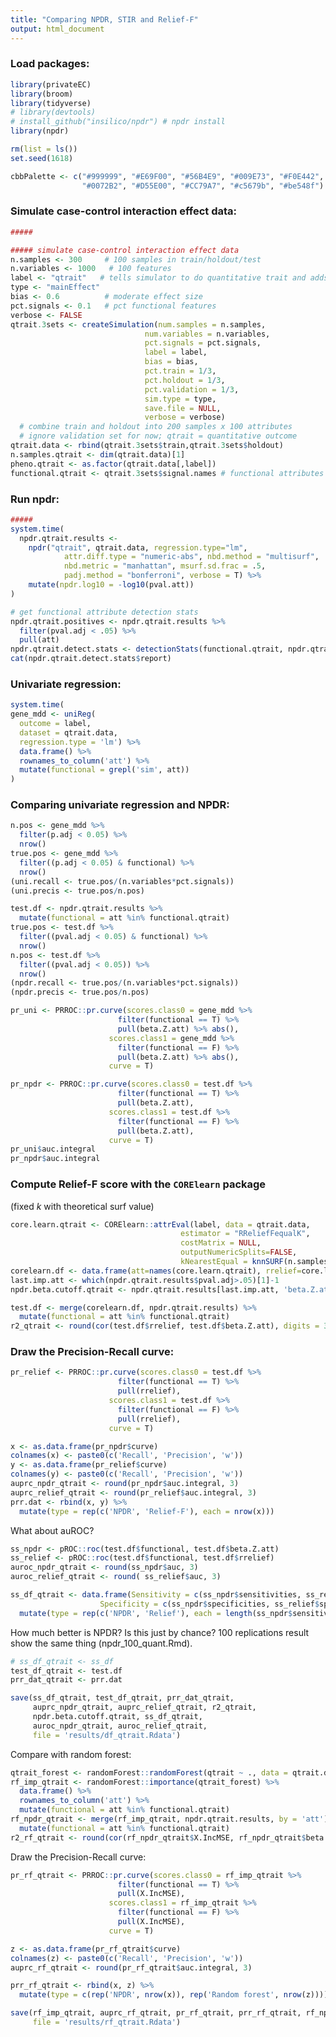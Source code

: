 ```yaml
---
title: "Comparing NPDR, STIR and Relief-F"
output: html_document
---
```


### Load packages:

```r
library(privateEC)
library(broom)
library(tidyverse)
# library(devtools)
# install_github("insilico/npdr") # npdr install
library(npdr)

rm(list = ls())
set.seed(1618)

cbbPalette <- c("#999999", "#E69F00", "#56B4E9", "#009E73", "#F0E442", 
                "#0072B2", "#D55E00", "#CC79A7", "#c5679b", "#be548f")
```


### Simulate case-control interaction effect data:

```r
#####

##### simulate case-control interaction effect data 
n.samples <- 300     # 100 samples in train/holdout/test
n.variables <- 1000   # 100 features
label <- "qtrait"   # tells simulator to do quantitative trait and adds this colname
type <- "mainEffect"
bias <- 0.6          # moderate effect size
pct.signals <- 0.1   # pct functional features
verbose <- FALSE
qtrait.3sets <- createSimulation(num.samples = n.samples,
                              num.variables = n.variables,
                              pct.signals = pct.signals,
                              label = label,
                              bias = bias,
                              pct.train = 1/3,
                              pct.holdout = 1/3,
                              pct.validation = 1/3,
                              sim.type = type,
                              save.file = NULL,
                              verbose = verbose)
  # combine train and holdout into 200 samples x 100 attributes
  # ignore validation set for now; qtrait = quantitative outcome
qtrait.data <- rbind(qtrait.3sets$train,qtrait.3sets$holdout)
n.samples.qtrait <- dim(qtrait.data)[1]
pheno.qtrait <- as.factor(qtrait.data[,label])
functional.qtrait <- qtrait.3sets$signal.names # functional attributes
```

### Run npdr:

```r
#####
system.time(
  npdr.qtrait.results <- 
    npdr("qtrait", qtrait.data, regression.type="lm", 
            attr.diff.type = "numeric-abs", nbd.method = "multisurf", 
            nbd.metric = "manhattan", msurf.sd.frac = .5, 
            padj.method = "bonferroni", verbose = T) %>%
    mutate(npdr.log10 = -log10(pval.att))
)

# get functional attribute detection stats
npdr.qtrait.positives <- npdr.qtrait.results %>%
  filter(pval.adj < .05) %>%
  pull(att)
npdr.qtrait.detect.stats <- detectionStats(functional.qtrait, npdr.qtrait.positives)
cat(npdr.qtrait.detect.stats$report)

```

### Univariate regression:

```r
system.time(
gene_mdd <- uniReg(
  outcome = label, 
  dataset = qtrait.data, 
  regression.type = 'lm') %>%
  data.frame() %>%
  rownames_to_column('att') %>%
  mutate(functional = grepl('sim', att))
)
```

### Comparing univariate regression and NPDR:

```r
n.pos <- gene_mdd %>%
  filter(p.adj < 0.05) %>%
  nrow()
true.pos <- gene_mdd %>%
  filter((p.adj < 0.05) & functional) %>%
  nrow()
(uni.recall <- true.pos/(n.variables*pct.signals))
(uni.precis <- true.pos/n.pos)

test.df <- npdr.qtrait.results %>%
  mutate(functional = att %in% functional.qtrait) 
true.pos <- test.df %>%
  filter((pval.adj < 0.05) & functional) %>%
  nrow()
n.pos <- test.df %>%
  filter((pval.adj < 0.05)) %>%
  nrow()
(npdr.recall <- true.pos/(n.variables*pct.signals))
(npdr.precis <- true.pos/n.pos)

pr_uni <- PRROC::pr.curve(scores.class0 = gene_mdd %>%
                        filter(functional == T) %>%
                        pull(beta.Z.att) %>% abs(),
                      scores.class1 = gene_mdd %>%
                        filter(functional == F) %>%
                        pull(beta.Z.att) %>% abs(),
                      curve = T)

pr_npdr <- PRROC::pr.curve(scores.class0 = test.df %>%
                        filter(functional == T) %>%
                        pull(beta.Z.att),
                      scores.class1 = test.df %>%
                        filter(functional == F) %>%
                        pull(beta.Z.att),
                      curve = T)
pr_uni$auc.integral
pr_npdr$auc.integral
```


### Compute Relief-F score with the `CORElearn` package
(fixed $k$ with theoretical surf value)

```r
core.learn.qtrait <- CORElearn::attrEval(label, data = qtrait.data,
                                      estimator = "RReliefFequalK",
                                      costMatrix = NULL,
                                      outputNumericSplits=FALSE,
                                      kNearestEqual = knnSURF(n.samples.qtrait,.5))
corelearn.df <- data.frame(att=names(core.learn.qtrait), rrelief=core.learn.qtrait)
last.imp.att <- which(npdr.qtrait.results$pval.adj>.05)[1]-1
npdr.beta.cutoff.qtrait <- npdr.qtrait.results[last.imp.att, 'beta.Z.att']

test.df <- merge(corelearn.df, npdr.qtrait.results) %>%
  mutate(functional = att %in% functional.qtrait)
r2_qtrait <- round(cor(test.df$rrelief, test.df$beta.Z.att), digits = 3)
```


### Draw the Precision-Recall curve:

```r
pr_relief <- PRROC::pr.curve(scores.class0 = test.df %>%
                        filter(functional == T) %>%
                        pull(rrelief),
                      scores.class1 = test.df %>%
                        filter(functional == F) %>%
                        pull(rrelief),
                      curve = T)

x <- as.data.frame(pr_npdr$curve)
colnames(x) <- paste0(c('Recall', 'Precision', 'w'))
y <- as.data.frame(pr_relief$curve)
colnames(y) <- paste0(c('Recall', 'Precision', 'w'))
auprc_npdr_qtrait <- round(pr_npdr$auc.integral, 3)
auprc_relief_qtrait <- round(pr_relief$auc.integral, 3)
prr.dat <- rbind(x, y) %>%
  mutate(type = rep(c('NPDR', 'Relief-F'), each = nrow(x)))
```



What about auROC?

```r
ss_npdr <- pROC::roc(test.df$functional, test.df$beta.Z.att)
ss_relief <- pROC::roc(test.df$functional, test.df$rrelief)
auroc_npdr_qtrait <- round(ss_npdr$auc, 3)
auroc_relief_qtrait <- round( ss_relief$auc, 3)

ss_df_qtrait <- data.frame(Sensitivity = c(ss_npdr$sensitivities, ss_relief$sensitivities),
                    Specificity = c(ss_npdr$specificities, ss_relief$specificities)) %>%
  mutate(type = rep(c('NPDR', 'Relief'), each = length(ss_npdr$sensitivities)))
```


How much better is NPDR? Is this just by chance? 100 replications result show the same thing (npdr_100_quant.Rmd).

```r
# ss_df_qtrait <- ss_df
test_df_qtrait <- test.df
prr_dat_qtrait <- prr.dat

save(ss_df_qtrait, test_df_qtrait, prr_dat_qtrait,
     auprc_npdr_qtrait, auprc_relief_qtrait, r2_qtrait,
     npdr.beta.cutoff.qtrait, ss_df_qtrait,
     auroc_npdr_qtrait, auroc_relief_qtrait,
     file = 'results/df_qtrait.Rdata')

```



Compare with random forest:

```r
qtrait_forest <- randomForest::randomForest(qtrait ~ ., data = qtrait.data, importance = T)
rf_imp_qtrait <- randomForest::importance(qtrait_forest) %>%
  data.frame() %>%
  rownames_to_column('att') %>%
  mutate(functional = att %in% functional.qtrait)
rf_npdr_qtrait <- merge(rf_imp_qtrait, npdr.qtrait.results, by = 'att') %>%
  mutate(functional = att %in% functional.qtrait)
r2_rf_qtrait <- round(cor(rf_npdr_qtrait$X.IncMSE, rf_npdr_qtrait$beta.Z.att), 3)

```

Draw the Precision-Recall curve:

```r
pr_rf_qtrait <- PRROC::pr.curve(scores.class0 = rf_imp_qtrait %>% 
                        filter(functional == T) %>% 
                        pull(X.IncMSE), 
                      scores.class1 = rf_imp_qtrait %>% 
                        filter(functional == F) %>% 
                        pull(X.IncMSE), 
                      curve = T)

z <- as.data.frame(pr_rf_qtrait$curve) 
colnames(z) <- paste0(c('Recall', 'Precision', 'w'))
auprc_rf_qtrait <- round(pr_rf_qtrait$auc.integral, 3)

prr_rf_qtrait <- rbind(x, z) %>% 
  mutate(type = c(rep('NPDR', nrow(x)), rep('Random forest', nrow(z))))

save(rf_imp_qtrait, auprc_rf_qtrait, pr_rf_qtrait, prr_rf_qtrait, rf_npdr_qtrait, r2_rf_qtrait, 
     file = 'results/rf_qtrait.Rdata')
```


